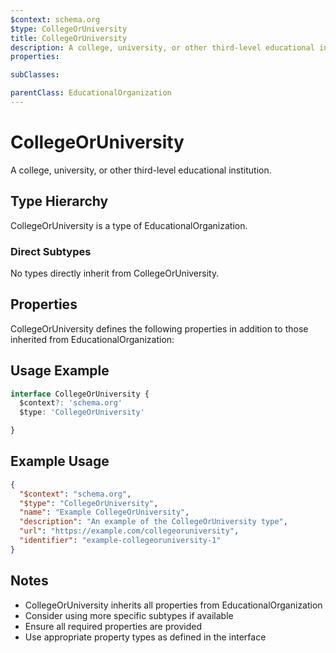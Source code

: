 ```yaml
---
$context: schema.org
$type: CollegeOrUniversity
title: CollegeOrUniversity
description: A college, university, or other third-level educational institution.
properties:

subClasses:

parentClass: EducationalOrganization
---
```


# CollegeOrUniversity

A college, university, or other third-level educational institution.

## Type Hierarchy

CollegeOrUniversity is a type of EducationalOrganization.

### Direct Subtypes

No types directly inherit from CollegeOrUniversity.

## Properties

CollegeOrUniversity defines the following properties in addition to those inherited from EducationalOrganization:



## Usage Example

```typescript
interface CollegeOrUniversity {
  $context?: 'schema.org'
  $type: 'CollegeOrUniversity'

}
```

## Example Usage

```json
{
  "$context": "schema.org",
  "$type": "CollegeOrUniversity",
  "name": "Example CollegeOrUniversity",
  "description": "An example of the CollegeOrUniversity type",
  "url": "https://example.com/collegeoruniversity",
  "identifier": "example-collegeoruniversity-1"
}
```

## Notes

- CollegeOrUniversity inherits all properties from EducationalOrganization
- Consider using more specific subtypes if available
- Ensure all required properties are provided
- Use appropriate property types as defined in the interface
